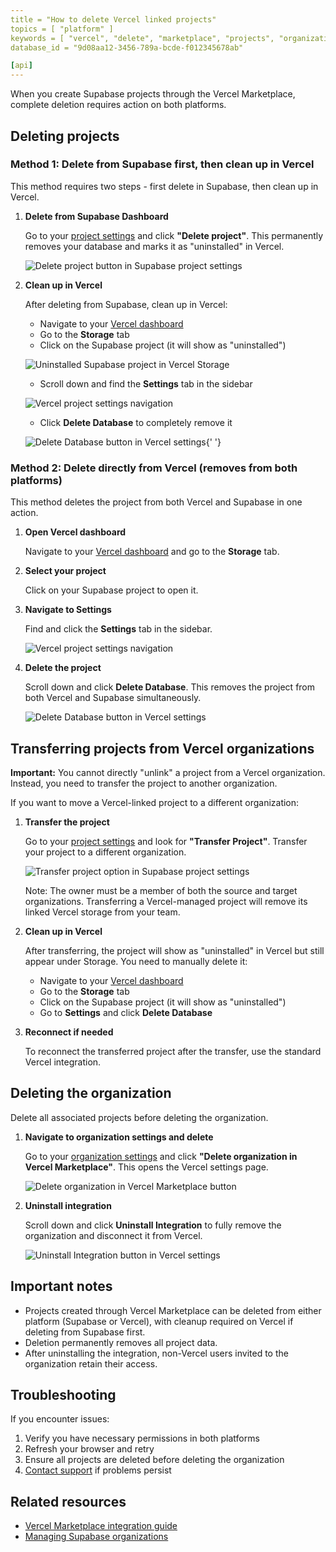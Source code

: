 ```yaml
---
title = "How to delete Vercel linked projects"
topics = [ "platform" ]
keywords = [ "vercel", "delete", "marketplace", "projects", "organization" ]
database_id = "9d08aa12-3456-789a-bcde-f012345678ab"

[api]
---
```


When you create Supabase projects through the Vercel Marketplace, complete deletion requires action on both platforms.

## Deleting projects

### Method 1: Delete from Supabase first, then clean up in Vercel

This method requires two steps - first delete in Supabase, then clean up in Vercel.

1. **Delete from Supabase Dashboard**

   Go to your [project settings](/dashboard/project/_/settings/general) and click **"Delete project"**. This permanently removes your database and marks it as "uninstalled" in Vercel.

   <Image
     alt="Delete project button in Supabase project settings"
     src="/docs/img/troubleshooting/54428354-a1f4-4c44-bd03-d87f4b925d94.png"
     zoomable
   />

2. **Clean up in Vercel**

   After deleting from Supabase, clean up in Vercel:

   - Navigate to your [Vercel dashboard](https://vercel.com/dashboard)
   - Go to the **Storage** tab
   - Click on the Supabase project (it will show as "uninstalled")

   <Image
     alt="Uninstalled Supabase project in Vercel Storage"
     src="/docs/img/troubleshooting/cf450bca-aad3-4783-ae3b-5cc83e0afa54.png"
     zoomable
   />

   - Scroll down and find the **Settings** tab in the sidebar

   <Image
     alt="Vercel project settings navigation"
     src="/docs/img/troubleshooting/da70bc33-f123-4567-8901-abcdef123456.png"
     zoomable
   />

   - Click **Delete Database** to completely remove it

   <Image
     alt="Delete Database button in Vercel settings"
     src="/docs/img/troubleshooting/c4e7b193-4567-8901-abcd-ef1234567890.png"
     zoomable
   />{' '}

### Method 2: Delete directly from Vercel (removes from both platforms)

This method deletes the project from both Vercel and Supabase in one action.

1. **Open Vercel dashboard**

   Navigate to your [Vercel dashboard](https://vercel.com/dashboard) and go to the **Storage** tab.

2. **Select your project**

   Click on your Supabase project to open it.

3. **Navigate to Settings**

   Find and click the **Settings** tab in the sidebar.

   <Image
     alt="Vercel project settings navigation"
     src="/docs/img/troubleshooting/da70bc33-f123-4567-8901-abcdef123456.png"
     zoomable
   />

4. **Delete the project**

   Scroll down and click **Delete Database**. This removes the project from both Vercel and Supabase simultaneously.

   <Image
     alt="Delete Database button in Vercel settings"
     src="/docs/img/troubleshooting/c4e7b193-4567-8901-abcd-ef1234567890.png"
     zoomable
   />

## Transferring projects from Vercel organizations

<Admonition type="note">

**Important:** You cannot directly "unlink" a project from a Vercel organization. Instead, you need to transfer the project to another organization.

</Admonition>

If you want to move a Vercel-linked project to a different organization:

1. **Transfer the project**

   Go to your [project settings](/dashboard/project/_/settings/general) and look for **"Transfer Project"**. Transfer your project to a different organization.

   <Image
     alt="Transfer project option in Supabase project settings"
     src="/docs/img/troubleshooting/627c1a3e-153e-40b5-9a91-a4f7bd7673a4.png"
     zoomable
   />

   Note: The owner must be a member of both the source and target organizations. Transferring a Vercel-managed project will remove its linked Vercel storage from your team.

2. **Clean up in Vercel**

   After transferring, the project will show as "uninstalled" in Vercel but still appear under Storage. You need to manually delete it:

   - Navigate to your [Vercel dashboard](https://vercel.com/dashboard)
   - Go to the **Storage** tab
   - Click on the Supabase project (it will show as "uninstalled")
   - Go to **Settings** and click **Delete Database**

3. **Reconnect if needed**

   To reconnect the transferred project after the transfer, use the standard Vercel integration.

## Deleting the organization

<Admonition type="caution">

Delete all associated projects before deleting the organization.

</Admonition>

1. **Navigate to organization settings and delete**

   Go to your [organization settings](/dashboard/org/_/general) and click **"Delete organization in Vercel Marketplace"**. This opens the Vercel settings page.

   <Image
     alt="Delete organization in Vercel Marketplace button"
     src="/docs/img/troubleshooting/ff01bba8-abcd-ef12-3456-7890abcdef12.png"
     zoomable
   />

2. **Uninstall integration**

   Scroll down and click **Uninstall Integration** to fully remove the organization and disconnect it from Vercel.

   <Image
     alt="Uninstall Integration button in Vercel settings"
     src="/docs/img/troubleshooting/f294a4d6-ef12-3456-7890-abcdef123456.png"
     zoomable
   />

## Important notes

- Projects created through Vercel Marketplace can be deleted from either platform (Supabase or Vercel), with cleanup required on Vercel if deleting from Supabase first.
- Deletion permanently removes all project data.
- After uninstalling the integration, non-Vercel users invited to the organization retain their access.

## Troubleshooting

If you encounter issues:

1. Verify you have necessary permissions in both platforms
2. Refresh your browser and retry
3. Ensure all projects are deleted before deleting the organization
4. [Contact support](/dashboard/support/new) if problems persist

## Related resources

- [Vercel Marketplace integration guide](/docs/guides/integrations/vercel-marketplace)
- [Managing Supabase organizations](/docs/guides/platform/access-control)
